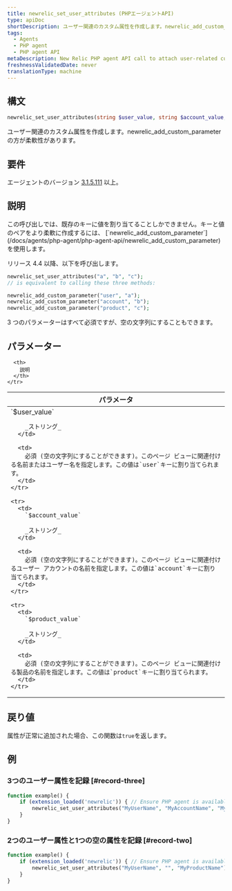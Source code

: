 ```yaml
---
title: newrelic_set_user_attributes (PHPエージェントAPI)
type: apiDoc
shortDescription: ユーザー関連のカスタム属性を作成します。newrelic_add_custom_parameterの方が柔軟性があります。
tags:
  - Agents
  - PHP agent
  - PHP agent API
metaDescription: New Relic PHP agent API call to attach user-related custom attributes to APM and browser events.
freshnessValidatedDate: never
translationType: machine
---
```


## 構文

```php
newrelic_set_user_attributes(string $user_value, string $account_value, string $product_value)
```

ユーザー関連のカスタム属性を作成します。newrelic_add_custom_parameterの方が柔軟性があります。

## 要件

エージェントのバージョン [3.1.5.111](/docs/release-notes/agent-release-notes/php-release-notes/php-agent-315111) 以上。

## 説明

<Callout variant="tip">
  この呼び出しでは、既存のキーに値を割り当てることしかできません。キーと値のペアをより柔軟に作成するには、 [`newrelic_add_custom_parameter`](/docs/agents/php-agent/php-agent-api/newrelic_add_custom_parameter)を使用します。
</Callout>

リリース 4.4 以降、以下を呼び出します。

```php
newrelic_set_user_attributes("a", "b", "c");
// is equivalent to calling these three methods:

newrelic_add_custom_parameter("user", "a");  
newrelic_add_custom_parameter("account", "b"); 
newrelic_add_custom_parameter("product", "c");
```

3 つのパラメーターはすべて必須ですが、空の文字列にすることもできます。

## パラメーター

<table>
  <thead>
    <tr>
      <th width="25%">
        パラメータ
      </th>

      <th>
        説明
      </th>
    </tr>
  </thead>

  <tbody>
    <tr>
      <td>
        `$user_value`

        _ストリング_
      </td>

      <td>
        必須 (空の文字列にすることができます)。このページ ビューに関連付ける名前またはユーザー名を指定します。この値は`user`キーに割り当てられます。
      </td>
    </tr>

    <tr>
      <td>
        `$account_value`

        _ストリング_
      </td>

      <td>
        必須 (空の文字列にすることができます)。このページ ビューに関連付けるユーザー アカウントの名前を指定します。この値は`account`キーに割り当てられます。
      </td>
    </tr>

    <tr>
      <td>
        `$product_value`

        _ストリング_
      </td>

      <td>
        必須 (空の文字列にすることができます)。このページ ビューに関連付ける製品の名前を指定します。この値は`product`キーに割り当てられます。
      </td>
    </tr>
  </tbody>
</table>

## 戻り値

属性が正常に追加された場合、この関数は`true`を返します。

## 例

### 3つのユーザー属性を記録 [#record-three]

```php
function example() {
    if (extension_loaded('newrelic')) { // Ensure PHP agent is available
        newrelic_set_user_attributes("MyUserName", "MyAccountName", "MyProductName");
    }
}
```

### 2つのユーザー属性と1つの空の属性を記録 [#record-two]

```php
function example() {
    if (extension_loaded('newrelic')) { // Ensure PHP agent is available
        newrelic_set_user_attributes("MyUserName", "", "MyProductName");
    }
}
```
